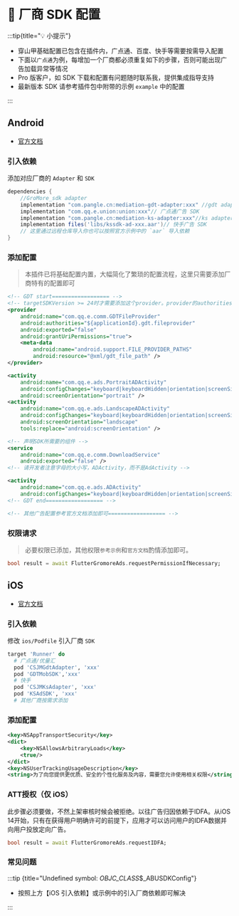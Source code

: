 # 🦺 厂商 SDK 配置

:::tip{title="💡 小提示"}

 - 穿山甲基础配置已包含在插件内，广点通、百度、快手等需要按需导入配置
 - 下面以`广点通`为例，每增加一个厂商都必须重复如下的步骤，否则可能出现广告加载异常等情况
 - Pro 版客户，如 SDK 下载和配置有问题随时联系我，提供集成指导支持
 - 最新版本 SDK 请参考插件包中附带的示例 `example` 中的配置

:::

## Android

- [官方文档](https://www.csjplatform.com/union/media/union/download/detail?id=142&docId=27562&osType=android)

### 引入依赖

添加对应厂商的 `Adapter` 和 `SDK` 

```gradle title="example/android/app/build.gradle"
dependencies {
    //GroMore_sdk adapter
    implementation "com.pangle.cn:mediation-gdt-adapter:xxx" //gdt adapter
    implementation "com.qq.e.union:union:xxx"// 广点通广告 SDK
    implementation "com.pangle.cn:mediation-ks-adapter:xxx"//ks adapter
    implementation files('libs/kssdk-ad-xxx.aar')// 快手广告 SDK
    // 这里通过远程仓库导入你也可以按照官方示例中的 `aar` 导入依赖
}
```

### 添加配置

> 本插件已将基础配置内置，大幅简化了繁琐的配置流程，这里只需要添加厂商特有的配置即可

```xml title="example/android/app/src/main/AndroidManifest.xml"
<!-- GDT start================== -->
<!-- targetSDKVersion >= 24时才需要添加这个provider。provider的authorities属性的值为${applicationId}.fileprovider，请开发者根据自己的${applicationId}来设置这个值，例如本例中applicationId为"com.qq.e.union.demo"。 -->
<provider
    android:name="com.qq.e.comm.GDTFileProvider"
    android:authorities="${applicationId}.gdt.fileprovider"
    android:exported="false"
    android:grantUriPermissions="true">
    <meta-data
        android:name="android.support.FILE_PROVIDER_PATHS"
        android:resource="@xml/gdt_file_path" />
</provider>

<activity
    android:name="com.qq.e.ads.PortraitADActivity"
    android:configChanges="keyboard|keyboardHidden|orientation|screenSize"
    android:screenOrientation="portrait" />
<activity
    android:name="com.qq.e.ads.LandscapeADActivity"
    android:configChanges="keyboard|keyboardHidden|orientation|screenSize"
    android:screenOrientation="landscape"
    tools:replace="android:screenOrientation" />

<!-- 声明SDK所需要的组件 -->
<service
    android:name="com.qq.e.comm.DownloadService"
    android:exported="false" />
<!-- 请开发者注意字母的大小写，ADActivity，而不是AdActivity -->

<activity
    android:name="com.qq.e.ads.ADActivity"
    android:configChanges="keyboard|keyboardHidden|orientation|screenSize" />
<!-- GDT end================== -->

<!-- 其他广告配置参考官方文档添加即可================== -->	
```

### 权限请求

> 必要权限已添加，其他权限`参考示例`和`官方文档`酌情添加即可。

```dart title="example/pages/home_page.dart"
bool result = await FlutterGromoreAds.requestPermissionIfNecessary;
```

## iOS

- [官方文档](https://www.csjplatform.com/union/media/union/download/detail?id=143&docId=27487&osType=ios)

### 引入依赖

修改 `ios/Podfile` 引入厂商 `SDK`

```ruby {3,4} title="example/ios/Podfile"
target 'Runner' do
  # 广点通/优量汇
  pod 'CSJMGdtAdapter', 'xxx'
  pod 'GDTMobSDK','xxx'
  # 快手
  pod 'CSJMKsAdapter', 'xxx'
  pod 'KSAdSDK', 'xxx'
  # 其他厂商按需求添加
```

### 添加配置
```xml title="example/ios/Runner/Info.plist"
<key>NSAppTransportSecurity</key>
<dict>
    <key>NSAllowsArbitraryLoads</key>
    <true/>
</dict>
<key>NSUserTrackingUsageDescription</key>
<string>为了向您提供更优质、安全的个性化服务及内容，需要您允许使用相关权限</string>
```

### ATT授权（仅 iOS）
此步骤必须要做，不然上架审核时候会被拒绝。以往广告归因依赖于IDFA。从iOS 14开始，只有在获得用户明确许可的前提下，应用才可以访问用户的IDFA数据并向用户投放定向广告。

```dart title="example/pages/home_page.dart"
bool result = await FlutterGromoreAds.requestIDFA;
```

### 常见问题

:::tip {title="Undefined symbol: _OBJC_CLASS_$_ABUSDKConfig"}

- 按照上方【iOS 引入依赖】或示例中的引入厂商依赖即可解决

:::
